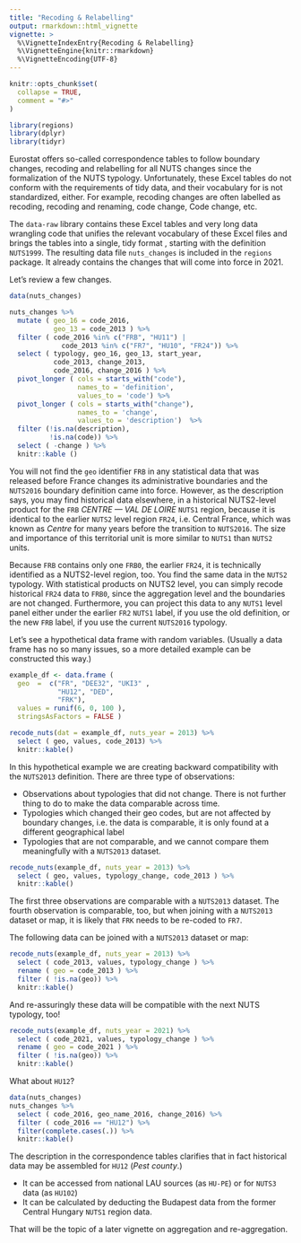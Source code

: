 ```yaml
---
title: "Recoding & Relabelling"
output: rmarkdown::html_vignette
vignette: >
  %\VignetteIndexEntry{Recoding & Relabelling}
  %\VignetteEngine{knitr::rmarkdown}
  %\VignetteEncoding{UTF-8}
---
```


```r
knitr::opts_chunk$set(
  collapse = TRUE,
  comment = "#>"
)
```

```r
library(regions)
library(dplyr)
library(tidyr)
```

Eurostat offers so-called correspondence tables to follow boundary changes, recoding and relabelling for all NUTS changes since the formalization of the NUTS typology.  Unfortunately, these Excel tables do not conform with the requirements of tidy data, and their vocabulary for is not standardized, either.  For example, recoding changes are often labelled as recoding, recoding and renaming, code change, Code change, etc.

The `data-raw` library contains these Excel tables and very long data wrangling code that unifies the relevant vocabulary of these Excel files and brings the tables into a single, tidy format , starting with the definition `NUTS1999`.  The resulting data file `nuts_changes` is included in the `regions` package. It already contains the changes that will come into force in 2021.

Let's review a few changes.  

```r
data(nuts_changes)

nuts_changes %>%
  mutate ( geo_16 = code_2016, 
           geo_13 = code_2013 ) %>%
  filter ( code_2016 %in% c("FRB", "HU11") | 
             code_2013 %in% c("FR7", "HU10", "FR24")) %>%
  select ( typology, geo_16, geo_13, start_year,
           code_2013, change_2013,
           code_2016, change_2016 ) %>%
  pivot_longer ( cols = starts_with("code"), 
                 names_to = 'definition', 
                 values_to = 'code') %>%
  pivot_longer ( cols = starts_with("change"), 
                 names_to = 'change', 
                 values_to = 'description')  %>%
  filter (!is.na(description), 
          !is.na(code)) %>%
  select ( -change ) %>%
  knitr::kable ()
```

You will not find the `geo` identifier `FRB` in any statistical data that was released before France changes its administrative boundaries and the `NUTS2016` boundary definition came into force.  However, as the description says, you may find historical data elsewhere, in a historical NUTS2-level product for the `FRB` _CENTRE — VAL DE LOIRE_ `NUTS1` region, because it is identical to the earlier `NUTS2` level region `FR24`, i.e. Central France, which was known as _Centre_ for many years before the transition to `NUTS2016`. The size and importance of this territorial unit is more similar to `NUTS1` than `NUTS2` units.

Because `FRB` contains only one `FRB0`, the earlier `FR24`, it is technically identified as a NUTS2-level region, too.  You find the same data in the `NUTS2` typology. With statistical products on NUTS2 level, you can simply recode historical `FR24` data to `FRB0`, since the aggregation level and the boundaries are not changed. Furthermore, you can project this data to any `NUTS1` level panel either under the earlier `FR2` `NUTS1` label, if you use the old definition, or the new `FRB` label, if you use the current `NUTS2016` typology.

Let's see a hypothetical data frame with random variables. (Usually a data frame has no so many issues, so a more detailed example can be constructed this way.)

```r
example_df <- data.frame ( 
  geo  =  c("FR", "DEE32", "UKI3" ,
            "HU12", "DED", 
            "FRK"), 
  values = runif(6, 0, 100 ),
  stringsAsFactors = FALSE )

recode_nuts(dat = example_df, nuts_year = 2013) %>%
  select ( geo, values, code_2013) %>%
  knitr::kable()
```

In this hypothetical example we are creating backward compatibility with the `NUTS2013` definition.  There are three type of observations:

- Observations about typologies that did not change. There is not further thing to do to make the data comparable across time.
- Typologies which changed their geo codes, but are not affected by boundary changes, i.e. the data is comparable, it is only found at a different geographical label
- Typologies that are not comparable, and we cannot compare them meaningfully with a `NUTS2013` dataset.

```r
recode_nuts(example_df, nuts_year = 2013) %>%
  select ( geo, values, typology_change, code_2013 ) %>%
  knitr::kable()
```

The first three observations are comparable with a `NUTS2013` dataset.  The fourth observation is comparable, too, but when joining with a `NUTS2013` dataset or map, it is likely that `FRK` needs to be re-coded to `FR7`.

The following data can be joined with a `NUTS2013` dataset or map:

```r
recode_nuts(example_df, nuts_year = 2013) %>%
  select ( code_2013, values, typology_change ) %>%
  rename ( geo = code_2013 ) %>% 
  filter ( !is.na(geo)) %>%
  knitr::kable()
```

And re-assuringly these data will be compatible with the next NUTS typology, too! 

```r
recode_nuts(example_df, nuts_year = 2021) %>%
  select ( code_2021, values, typology_change ) %>%
  rename ( geo = code_2021 ) %>% 
  filter ( !is.na(geo)) %>%
  knitr::kable()
```

What about `HU12`?

```r
data(nuts_changes) 
nuts_changes %>% 
  select ( code_2016, geo_name_2016, change_2016) %>%
  filter ( code_2016 == "HU12") %>%
  filter(complete.cases(.)) %>%
  knitr::kable()
```


The description in the correspondence tables clarifies that in fact historical data may be assembled for `HU12` (*Pest county*.) 

- It can be accessed from national LAU sources (as `HU-PE`) or for `NUTS3` data (as `HU102`)
- It can be calculated by deducting the Budapest data from the former Central Hungary `NUTS1` region data.

That will be the topic of a later vignette on aggregation and re-aggregation.